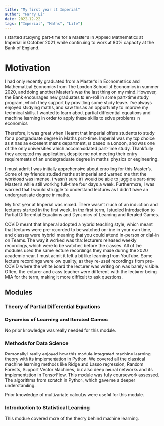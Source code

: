 ```yaml
---
title: "My first year at Imperial"
author: "Harry Li"
date: 2022-12-22
tags: ["Imperial", "Maths", "Life"]
---
```


I started studying part-time for a Master's in Applied Mathematics at Imperial in October 2021, while continuing to work at 80% capacity at the Bank of England.

# Motivation
I had only recently graduated from a Master's in Econometrics and Mathematical Economics from The London School of Economics in summer 2020, and doing another Master's was the last thing on my mind. However, the Bank encourages new graduates to en-roll in some part-time study program, which they support by providing some study leave. I've always enjoyed studying maths, and saw this as an opportunity to improve my technical skills. I wanted to learn about partial differential equations and machine learning in order to apply these skills to solve problems in economics.

Therefore, it was great when I learnt that Imperial offers students to study for a postgraduate degree in Maths part-time. Imperial was my top choice as it has an excellent maths department, is based in London, and was one of the only universities which accommodated part-time study. Thankfully they accepted my application, despite me not meeting their entry requirements of an undergraduate degree in maths, physics or engineering.

I must admit I was initially apprehensive about enrolling for this Master's. Some of my friends studied maths at Imperial and warned me that the workload was intense. I wasn't sure if I would be able to juggle a part-time Master's while still working full-time four days a week. Furthermore, I was worried that I would struggle to understand lectures as I didn't have an undergraduate degree in maths.

My first year at Imperial was mixed. There wasn't much of an induction and lectures started in the first week. In the first term, I studied Introduction to Partial Differential Equations and Dynamics of Learning and Iterated Games. 

COVID meant that Imperial adopted a hybrid teaching style, which meant that lectures were pre-recorded to be watched on-line in your own time, and classes were hybrid, meaning that you could attend in-person or dial-in on Teams. The way it worked was that lecturers released weekly recordings, which were to be watched before the classes. All of the modules used the same lecture recordings they made during the 2020 academic year. I must admit it felt a bit like learning from YouTube. Some lecture recordings were low quality, as they re-used recordings from pre-COVID where the white board the lecturer was writing on was barely visible. Often, the lecturer and class teacher were different, with the lecturer being MIA for the term, making it more difficult to ask questions.

## Modules

### Theory of Partial Differential Equations

### Dynamics of Learning and Iterated Games
No prior knowledge was really needed for this module.

### Methods for Data Science
Personally I really enjoyed how this module integrated machine learning theory with its implementation in Python. We covered all the classical machine learning methods like Ridge and Lasso regression, Random Forests, Support Vector Machines, but also deep neural networks and its implementation in TensorFlow. This module was fully coursework assessed. The algorithms from scratch in Python, which gave me a deeper understanding.

Prior knowledge of multivariate calculus were useful for this module.

### Introduction to Statistical Learning
This module covered more of the theory behind machine learning.
